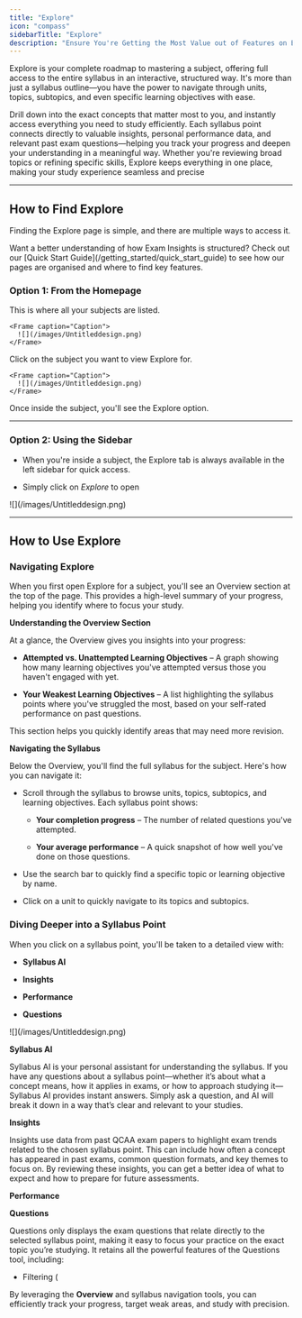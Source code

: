 ```yaml
---
title: "Explore"
icon: "compass"
sidebarTitle: "Explore"
description: "Ensure You're Getting the Most Value out of Features on Explore"
---
```


Explore is your complete roadmap to mastering a subject, offering full access to the entire syllabus in an interactive, structured way. It's more than just a syllabus outline—you have the power to navigate through units, topics, subtopics, and even specific learning objectives with ease.

Drill down into the exact concepts that matter most to you, and instantly access everything you need to study efficiently. Each syllabus point connects directly to valuable insights, personal performance data, and relevant past exam questions—helping you track your progress and deepen your understanding in a meaningful way. Whether you're reviewing broad topics or refining specific skills, Explore keeps everything in one place, making your study experience seamless and precise

***

## How to Find Explore

Finding the Explore page is simple, and there are multiple ways to access it.

<Tip>
  Want a better understanding of how Exam Insights is structured? Check out our [Quick Start Guide](/getting_started/quick_start_guide) to see how our pages are organised and where to find key features.
</Tip>

### Option 1: From the Homepage

<Steps>
  <Step title="Go to your Homepage">
    This is where all your subjects are listed.

    <Frame caption="Caption">
      ![](/images/Untitleddesign.png)
    </Frame>
  </Step>

  <Step title="Select a Subject">
    Click on the subject you want to view Explore for.

    <Frame caption="Caption">
      ![](/images/Untitleddesign.png)
    </Frame>
  </Step>

  <Step title="Click Explore">
    Once inside the subject, you'll see the Explore option.
  </Step>
</Steps>

***

### Option 2: Using the Sidebar

* When you're inside a subject, the Explore tab is always available in the left sidebar for quick access.

* Simply click on *Explore* to open

<Frame caption="Caption">
  ![](/images/Untitleddesign.png)
</Frame>

***

## How to Use Explore

### Navigating Explore

When you first open Explore for a subject, you'll see an Overview section at the top of the page. This provides a high-level summary of your progress, helping you identify where to focus your study.

**Understanding the Overview Section**

At a glance, the Overview gives you insights into your progress:

* **Attempted vs. Unattempted Learning Objectives** – A graph showing how many learning objectives you've attempted versus those you haven't engaged with yet.

* **Your Weakest Learning Objectives** – A list highlighting the syllabus points where you've struggled the most, based on your self-rated performance on past questions.

This section helps you quickly identify areas that may need more revision.

**Navigating the Syllabus**

Below the Overview, you'll find the full syllabus for the subject. Here's how you can navigate it:

* Scroll through the syllabus to browse units, topics, subtopics, and learning objectives. Each syllabus point shows:

  * **Your completion progress** – The number of related questions you've attempted.

  * **Your average performance** – A quick snapshot of how well you've done on those questions.

* Use the search bar to quickly find a specific topic or learning objective by name.

* Click on a unit to quickly navigate to its topics and subtopics.

### Diving Deeper into a Syllabus Point

When you click on a syllabus point, you'll be taken to a detailed view with:

* **Syllabus AI**

* **Insights**

* **Performance**

* **Questions**

<Frame caption="Caption">
  ![](/images/Untitleddesign.png)
</Frame>

**Syllabus AI**

Syllabus AI is your personal assistant for understanding the syllabus. If you have any questions about a syllabus point—whether it’s about what a concept means, how it applies in exams, or how to approach studying it—Syllabus AI provides instant answers. Simply ask a question, and AI will break it down in a way that’s clear and relevant to your studies.

**Insights**

Insights use data from past QCAA exam papers to highlight exam trends related to the chosen syllabus point. This can include how often a concept has appeared in past exams, common question formats, and key themes to focus on. By reviewing these insights, you can get a better idea of what to expect and how to prepare for future assessments.

**Performance**



**Questions**

Questions only displays the exam questions that relate directly to the selected syllabus point, making it easy to focus your practice on the exact topic you’re studying. It retains all the powerful features of the Questions tool, including:

* Filtering (

By leveraging the **Overview** and syllabus navigation tools, you can efficiently track your progress, target weak areas, and study with precision.